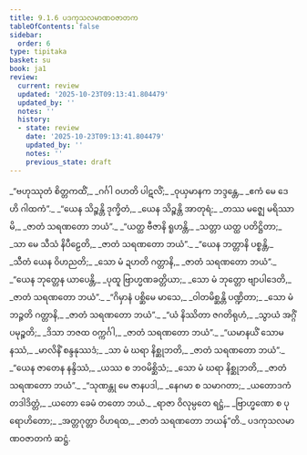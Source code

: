 ```yaml
---
title: 9.1.6 ပဒကုသလမာဏဝဇာတက
tableOfContents: false
sidebar:
  order: 6
type: tipitaka
basket: su
book: ja1
review:
  current: review
  updated: '2025-10-23T09:13:41.804479'
  updated_by: ''
  notes: ''
  history:
  - state: review
    date: '2025-10-23T09:13:41.804479'
    updated_by: ''
    notes: ''
    previous_state: draft
---
```



<ReviewStatus review={frontmatter.review} showDetails={true} />

<HypothesisAnnotation frontmatter={frontmatter} />

<DynamicBreadcrumb />

<Division number="49" book="ja1" e="ch" v="22" p="192">

<Paragraph number="1834" type="verses" book="ja1">
_“ဗဟုဿုတံ စိတ္တကထိံ,_  
_ဂင်္ဂါ ဝဟတိ ပါဋလိံ;_  
_ဝုယှမာနက ဘဒ္ဒန္တေ,_  
_ဧကံ မေ ဒေဟိ ဂါထကံ”._  

</Paragraph>

</Division>
<Division number="50" book="ja1" e="ch" v="22" p="192">

<Paragraph number="1835" type="verses" book="ja1">
_“ယေန သိဉ္စန္တိ ဒုက္ခိတံ,_  
_ယေန သိဉ္စန္တိ အာတုရံ;_  
_တဿ မဇ္ဈေ မရိဿာမိ,_  
_ဇာတံ သရဏတော ဘယံ”._  

</Paragraph>

</Division>
<Division number="51" book="ja1" e="ch" v="22" p="192">

<Paragraph number="1836" type="verses" book="ja1">
_“ယတ္ထ ဗီဇာနိ ရူဟန္တိ,_  
_သတ္တာ ယတ္ထ ပတိဋ္ဌိတာ;_  
_သာ မေ သီသံ နိပီဠေတိ,_  
_ဇာတံ သရဏတော ဘယံ”._  

</Paragraph>

</Division>
<Division number="52" book="ja1" e="ch" v="22" p="192">

<Paragraph number="1837" type="verses" book="ja1">
_“ယေန ဘတ္တာနိ ပစ္စန္တိ,_  
_သီတံ ယေန ဝိဟညတိ;_  
_သော မံ ဍဟတိ ဂတ္တာနိ,_  
_ဇာတံ သရဏတော ဘယံ”._  

</Paragraph>

</Division>
<Division number="53" book="ja1" e="ch" v="22" p="192">

<Paragraph number="1838" type="verses" book="ja1">
_“ယေန ဘုတ္တေန ယာပေန္တိ,_  
_ပုထူ ဗြာဟ္မဏခတ္တိယာ;_  
_သော မံ ဘုတ္တော ဗျာပါဒေတိ,_  
_ဇာတံ သရဏတော ဘယံ”._  

</Paragraph>

</Division>
<Division number="54" book="ja1" e="ch" v="22" p="192">

<Paragraph number="1839" type="verses" book="ja1">
_“ဂိမှာနံ ပစ္ဆိမေ မာသေ,_  
_ဝါတမိစ္ဆန္တိ ပဏ္ဍိတာ;_  
_သော မံ ဘဉ္ဇတိ ဂတ္တာနိ,_  
_ဇာတံ သရဏတော ဘယံ”._  

</Paragraph>

</Division>
<Division number="55" book="ja1" e="ch" v="22" p="192">

<Paragraph number="1840" type="verses" book="ja1">
_“ယံ နိဿိတာ ဇဂတိရုဟံ,_  
_သွာယံ အဂ္ဂိံ ပမုဉ္စတိ;_  
_ဒိသာ ဘဇထ ဝက္ကင်္ဂါ,_  
_ဇာတံ သရဏတော ဘယံ”._  

</Paragraph>

</Division>
<Division number="56" book="ja1" e="ch" v="22" p="193">

<Paragraph number="1841" type="verses" book="ja1">
_“ယမာနယိံ သောမနဿံ,_  
_မာလိနိံ စန္ဒနုဿဒံ;_  
_သာ မံ ဃရာ နိစ္ဆုဘတိ,_  
_ဇာတံ သရဏတော ဘယံ”._  

</Paragraph>

</Division>
<Division number="57" book="ja1" e="ch" v="22" p="181">

<Paragraph number="1842" type="verses" book="ja1">
_“ယေန ဇာတေန နန္ဒိဿံ,_  
_ယဿ စ ဘဝမိစ္ဆိသံ;_  
_သော မံ ဃရာ နိစ္ဆုဘတိ,_  
_ဇာတံ သရဏတော ဘယံ”._  

</Paragraph>

</Division>
<Division number="58" book="ja1" e="ch" v="22" p="208">

<Paragraph number="1843" type="verses" book="ja1">
_“သုဏန္တု မေ ဇာနပဒါ,_  
_နေဂမာ စ သမာဂတာ;_  
_ယတောဒကံ တဒါဒိတ္တံ,_  
_ယတော ခေမံ တတော ဘယံ._  

</Paragraph>

</Division>
<Division number="59" book="ja1" e="ch" v="22" p="193">

<Paragraph number="1844" type="verses" book="ja1">
_ရာဇာ ဝိလုမ္ပတေ ရဋ္ဌံ,_  
_ဗြာဟ္မဏော စ ပုရောဟိတော;_  
_အတ္တဂုတ္တာ ဝိဟရထ,_  
_ဇာတံ သရဏတော ဘယန်”တိ._  


</Paragraph>
</Division>

<Paragraph number="1845" type="center" book="ja1">
ပဒကုသလမာဏဝဇာတကံ ဆဋ္ဌံ.
</Paragraph>